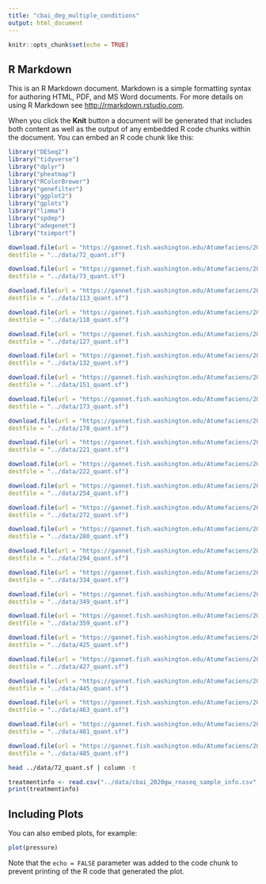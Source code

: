 ```yaml
---
title: "cbai_deg_multiple_conditions"
output: html_document
---
```


```r
knitr::opts_chunk$set(echo = TRUE)
```

## R Markdown

This is an R Markdown document. Markdown is a simple formatting syntax for authoring HTML, PDF, and MS Word documents. For more details on using R Markdown see <http://rmarkdown.rstudio.com>.

When you click the **Knit** button a document will be generated that includes both content as well as the output of any embedded R code chunks within the document. You can embed an R code chunk like this:

```r
library("DESeq2")
library("tidyverse")
library("dplyr")
library("pheatmap")
library("RColorBrewer")
library("genefilter")
library("ggplot2")
library("gplots")
library("limma")
library("spdep") 
library("adegenet")
library("tximport")
```

```r
download.file(url = "https://gannet.fish.washington.edu/Atumefaciens/20200429_cbai_salmon_2020GW_transcript_abundances/72_quant/quant.sf",
destfile = "../data/72_quant.sf")

download.file(url = "https://gannet.fish.washington.edu/Atumefaciens/20200429_cbai_salmon_2020GW_transcript_abundances/73_quant/quant.sf",
destfile = "../data/73_quant.sf")

download.file(url = "https://gannet.fish.washington.edu/Atumefaciens/20200429_cbai_salmon_2020GW_transcript_abundances/113_quant/quant.sf",
destfile = "../data/113_quant.sf")

download.file(url = "https://gannet.fish.washington.edu/Atumefaciens/20200429_cbai_salmon_2020GW_transcript_abundances/118_quant/quant.sf",
destfile = "../data/118_quant.sf")

download.file(url = "https://gannet.fish.washington.edu/Atumefaciens/20200429_cbai_salmon_2020GW_transcript_abundances/127_quant/quant.sf",
destfile = "../data/127_quant.sf")

download.file(url = "https://gannet.fish.washington.edu/Atumefaciens/20200429_cbai_salmon_2020GW_transcript_abundances/132_quant/quant.sf",
destfile = "../data/132_quant.sf")

download.file(url = "https://gannet.fish.washington.edu/Atumefaciens/20200429_cbai_salmon_2020GW_transcript_abundances/151_quant/quant.sf",
destfile = "../data/151_quant.sf")

download.file(url = "https://gannet.fish.washington.edu/Atumefaciens/20200429_cbai_salmon_2020GW_transcript_abundances/173_quant/quant.sf",
destfile = "../data/173_quant.sf")

download.file(url = "https://gannet.fish.washington.edu/Atumefaciens/20200429_cbai_salmon_2020GW_transcript_abundances/178_quant/quant.sf",
destfile = "../data/178_quant.sf")

download.file(url = "https://gannet.fish.washington.edu/Atumefaciens/20200429_cbai_salmon_2020GW_transcript_abundances/221_quant/quant.sf",
destfile = "../data/221_quant.sf")

download.file(url = "https://gannet.fish.washington.edu/Atumefaciens/20200429_cbai_salmon_2020GW_transcript_abundances/222_quant/quant.sf",
destfile = "../data/222_quant.sf")

download.file(url = "https://gannet.fish.washington.edu/Atumefaciens/20200429_cbai_salmon_2020GW_transcript_abundances/254_quant/quant.sf",
destfile = "../data/254_quant.sf")

download.file(url = "https://gannet.fish.washington.edu/Atumefaciens/20200429_cbai_salmon_2020GW_transcript_abundances/272_quant/quant.sf",
destfile = "../data/272_quant.sf")

download.file(url = "https://gannet.fish.washington.edu/Atumefaciens/20200429_cbai_salmon_2020GW_transcript_abundances/280_quant/quant.sf",
destfile = "../data/280_quant.sf")

download.file(url = "https://gannet.fish.washington.edu/Atumefaciens/20200429_cbai_salmon_2020GW_transcript_abundances/294_quant/quant.sf",
destfile = "../data/294_quant.sf")

download.file(url = "https://gannet.fish.washington.edu/Atumefaciens/20200429_cbai_salmon_2020GW_transcript_abundances/334_quant/quant.sf",
destfile = "../data/334_quant.sf")

download.file(url = "https://gannet.fish.washington.edu/Atumefaciens/20200429_cbai_salmon_2020GW_transcript_abundances/349_quant/quant.sf",
destfile = "../data/349_quant.sf")

download.file(url = "https://gannet.fish.washington.edu/Atumefaciens/20200429_cbai_salmon_2020GW_transcript_abundances/359_quant/quant.sf",
destfile = "../data/359_quant.sf")

download.file(url = "https://gannet.fish.washington.edu/Atumefaciens/20200429_cbai_salmon_2020GW_transcript_abundances/425_quant/quant.sf",
destfile = "../data/425_quant.sf")

download.file(url = "https://gannet.fish.washington.edu/Atumefaciens/20200429_cbai_salmon_2020GW_transcript_abundances/427_quant/quant.sf",
destfile = "../data/427_quant.sf")

download.file(url = "https://gannet.fish.washington.edu/Atumefaciens/20200429_cbai_salmon_2020GW_transcript_abundances/445_quant/quant.sf",
destfile = "../data/445_quant.sf")

download.file(url = "https://gannet.fish.washington.edu/Atumefaciens/20200429_cbai_salmon_2020GW_transcript_abundances/463_quant/quant.sf",
destfile = "../data/463_quant.sf")

download.file(url = "https://gannet.fish.washington.edu/Atumefaciens/20200429_cbai_salmon_2020GW_transcript_abundances/481_quant/quant.sf",
destfile = "../data/481_quant.sf")

download.file(url = "https://gannet.fish.washington.edu/Atumefaciens/20200429_cbai_salmon_2020GW_transcript_abundances/485_quant/quant.sf",
destfile = "../data/485_quant.sf")

```

```bash
head ../data/72_quant.sf | column -t
```
```r
treatmentinfo <- read.csv("../data/cbai_2020gw_rnaseq_sample_info.csv", header = TRUE, sep = ",")
print(treatmentinfo)
```












## Including Plots

You can also embed plots, for example:

```r
plot(pressure)
```

Note that the `echo = FALSE` parameter was added to the code chunk to prevent printing of the R code that generated the plot.
